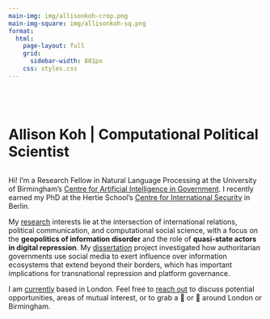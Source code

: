 ```yaml
---
main-img: img/allisonkoh-crop.png
main-img-square: img/allisonkoh-sq.png
format: 
  html: 
    page-layout: full
    grid: 
      sidebar-width: 801px
    css: styles.css
---
```


<br>

::: {.grid}
::: {.g-col-12 .g-col-md-4}
```{=html}
<div class="grid" style="--bs-columns: 3; row-gap: 0;">
  <div class="g-col-1 g-col-sm-0"></div>
  <div class="g-col-3 g-col-sm-5">
    <picture>
      <source media="(max-width: 576px)" srcset="{{< meta main-img-square >}}">
      <source media="(min-width: 576px)" srcset="{{< meta main-img >}}">
      <img class="img-fluid" src="{{< meta main-img >}}" alt="">
    </picture>
  </div>
  <div class="g-col-1 g-col-sm-0"></div>
</div>
```
:::
::: {.g-col-12 .g-col-md-8 .px-2}

<!-- <hr style="height 60pt; visibility:hidden;" /> -->
<br>
 
<h1 style="display: inline;">Allison Koh | Computational Political Scientist</h1>

<br>Hi! I'm a Research Fellow in Natural Language Processing at the University of Birmingham's [Centre for Artificial Intelligence in Government](https://www.birmingham.ac.uk/research/centre-for-artificial-intelligence-in-government). I recently earned my PhD at the Hertie School's [Centre for International Security](https://www.hertie-school.org/en/international-security) in Berlin.   

My [research](research.html) interests lie at the intersection of international relations, political communication, and computational social science, with a focus on the <span class="text-success">__geopolitics of information disorder__</span> and the role of <span class="text-success">__quasi-state actors in digital repression__</span>. My [dissertation](research.html#dissertation) project investigated how authoritarian governments use social media to exert influence over information ecosystems that extend beyond their borders, which has important implications for transnational repression and platform governance. 


<!-- explored the strategic landscape of digital transnational repression on social media and identified how vulnerabilities in social media companies' transparency and content moderation policies benefit the foreign policy interests of authoritarian regimes. -->
<!-- <span class="text-success">__geopolitics of emerging technologies__</span> and applications of <span class="text-success">__generative AI for studying political violence__</span>. -->
<!-- My [dissertation](research.html#dissertation) explored the strategic landscape of digital transnational repression on social media and identified how vulnerabilities in social media companies' transparency and content moderation policies benefit the foreign policy interests of authoritarian regimes. -->

<!-- Beyond my research, I enjoy teaching myself and others how to code through hands-on experimentation and the inevitable debugging that follows. I am available to teach workshops on data management and visualization, typesetting, and web data collection.   -->

<!-- I maintain a somewhat chaotic list of [resources](links.html) that I've put together throughout my coding (mis)adventures. It includes links that I frequently consult in my workflow of breaking/debugging code and (in a future iteration) some of my teaching materials.   -->

<!-- I recently earned my PhD at the Hertie School's [Centre for International Security](https://www.hertie-school.org/en/international-security) in Berlin. I also hold an MPP in Policy Analysis from the Hertie School and a BSc in Economics and Asian Studies from Tulane University.  -->

I am [currently](now.html) based in London. Feel free to [reach out](mailto:a.w.koh@bham.ac.uk) to discuss potential opportunities, areas of mutual interest, or to grab a 🍵 or 🍺 around London or Birmingham.
:::
:::

<br><br><br><br><br>